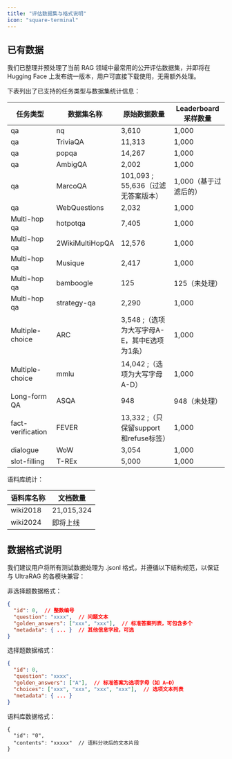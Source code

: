 ```yaml
---
title: "评估数据集与格式说明"
icon: "square-terminal"
---
```


## 已有数据

我们已整理并预处理了当前 RAG 领域中最常用的公开评估数据集，并即将在 Hugging Face 上发布统一版本，用户可直接下载使用，无需额外处理。

下表列出了已支持的任务类型与数据集统计信息：

| 任务类型             | 数据集名称           | 原始数据数量                   | Leaderboard 采样数量           |
|----------------------|----------------------|-------------------------------|-------------------------------|
| qa                   | nq                   | 3,610                         | 1,000                         |
| qa                   | TriviaQA             | 11,313                        | 1,000                         |
| qa                   | popqa                | 14,267                        | 1,000                         |
| qa                   | AmbigQA              | 2,002                         | 1,000                         |
| qa                   | MarcoQA              | 101,093 ; 55,636（过滤无答案版本） | 1,000（基于过滤后的）   |
| qa                   | WebQuestions         | 2,032                         | 1,000                         |
| Multi-hop qa         | hotpotqa             | 7,405                         | 1,000                         |
| Multi-hop qa         | 2WikiMultiHopQA      | 12,576                        | 1,000                         |
| Multi-hop qa         | Musique              | 2,417                         | 1,000                         |
| Multi-hop qa         | bamboogle            | 125                           | 125（未处理）                  |
| Multi-hop qa         | strategy-qa          | 2,290                         | 1,000                         |
| Multiple-choice      | ARC                  | 3,548 ;（选项为大写字母A-E，其中E选项为1条） | 1,000         |
| Multiple-choice      | mmlu                 | 14,042 ;（选项为大写字母A-D）      | 1,000                |
| Long-form QA         | ASQA                 | 948                           | 948（未处理）                  |
| fact-verification    | FEVER                | 13,332 ;（只保留support和refuse标签） | 1,000        |
| dialogue             | WoW                  | 3,054                         | 1,000                         |
| slot-filling         | T-REx                | 5,000                         | 1,000                         |

语料库统计：

| 语料库名称   | 文档数量     |
|--------------|--------------|
| wiki2018     | 21,015,324   |
| wiki2024     | 即将上线     |

## 数据格式说明

我们建议用户将所有测试数据处理为 .jsonl 格式，并遵循以下结构规范，以保证与 UltraRAG 的各模块兼容：

非选择题数据格式：

```json
{
  "id": 0,  // 整数编号
  "question": "xxxx",  // 问题文本
  "golden_answers": ["xxx", "xxx"],  // 标准答案列表，可包含多个
  "metadata": { ... }  // 其他信息字段，可选
}
```

选择题数据格式：

```json
{
  "id": 0,
  "question": "xxxx",
  "golden_answers": ["A"],  // 标准答案为选项字母（如 A–D）
  "choices": ["xxx", "xxx", "xxx", "xxx"],  // 选项文本列表
  "metadata": { ... }
}
```

语料库数据格式：

```
{
  "id": "0",
  "contents": "xxxxx"  // 语料分块后的文本片段
}
```